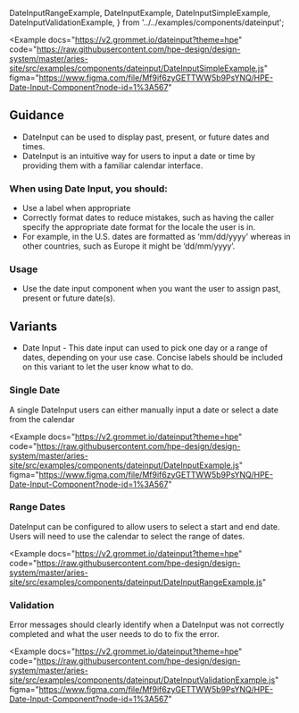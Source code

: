   DateInputRangeExample,
  DateInputExample,
  DateInputSimpleExample,
  DateInputValidationExample,
} from '../../examples/components/dateinput';


<Example
  docs="https://v2.grommet.io/dateinput?theme=hpe"
  code="https://raw.githubusercontent.com/hpe-design/design-system/master/aries-site/src/examples/components/dateinput/DateInputSimpleExample.js"
  figma="https://www.figma.com/file/Mf9if6zyGETTWW5b9PsYNQ/HPE-Date-Input-Component?node-id=1%3A567"
>
  <DateInputSimpleExample />
</Example>

## Guidance

- DateInput can be used to display past, present, or future dates and times.
- DateInput is an intuitive way for users to input a date or time by providing them with a familiar calendar interface.

### When using Date Input, you should:

- Use a label when appropriate
- Correctly format dates to reduce mistakes, such as having the caller specify
  the appropriate date format for the locale the user is in. 
- For example, in the U.S. dates are formatted as ‘mm/dd/yyyy’ whereas
 in other countries, such as Europe it might be ‘dd/mm/yyyy’.

### Usage
* Use the date input component when you want the user to assign past,
  present or future date(s).

## Variants
- Date Input - This date input can used to pick one day or a range of dates,
depending on your use case. Concise labels should be included on this variant
to let the user know what to do.

### Single Date

A single DateInput users can either manually input a date or select 
a date from the calendar

<Example
  docs="https://v2.grommet.io/dateinput?theme=hpe"
  code="https://raw.githubusercontent.com/hpe-design/design-system/master/aries-site/src/examples/components/dateinput/DateInputExample.js"
  figma="https://www.figma.com/file/Mf9if6zyGETTWW5b9PsYNQ/HPE-Date-Input-Component?node-id=1%3A567"
>
  <DateInputExample />
</Example>

### Range Dates
DateInput can be configured to allow users to select a start and 
end date. Users will need to use the calendar
to select the range of dates.

<Example
  docs="https://v2.grommet.io/dateinput?theme=hpe"
  code="https://raw.githubusercontent.com/hpe-design/design-system/master/aries-site/src/examples/components/dateinput/DateInputRangeExample.js"
>
  <DateInputRangeExample />
</Example>

### Validation
Error messages should clearly identify when a DateInput was not correctly completed and what the user
needs to do to fix the error.

<Example
  docs="https://v2.grommet.io/dateinput?theme=hpe"
  code="https://raw.githubusercontent.com/hpe-design/design-system/master/aries-site/src/examples/components/dateinput/DateInputValidationExample.js"
  figma="https://www.figma.com/file/Mf9if6zyGETTWW5b9PsYNQ/HPE-Date-Input-Component?node-id=1%3A567"
>
  <DateInputValidationExample />
</Example>
